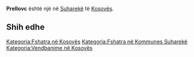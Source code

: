 {{Fshat në 
 | Emri                = Prellovc
 | EmriAlt                = 
 | NAME_SHORT_FORM=      
 | NAME_GENERIC=      
 | NAME_SORT_NAME_RO=      PRELLOVC
 | FULL_NAME_RO = Prellovc
 | FULL_NAME_ND_RO=Prellovc
 | SORT_NAME_RG=PRELLOVC
 | FULL_NAME_RG=Prellovc
 | FULL_NAME_ND_RG=Prellovc
 | SRP_NAME_SHORT_FORM=      
 | SRP_NAME_GENERIC=      
 | SRP_NAME_SORT_NAME_RO=      
 | SRP_FULL_NAME_RO = 
 | SRP_FULL_NAME_ND_RO=
 | SRP_SORT_NAME_RG=
 | SRP_FULL_NAME_RG=
 | SRP_FULL_NAME_ND_RG=
 | Emri (Rasa dhanore) = 
 | Figura              = 
 | Shteti              = Kosovo
 | Komuna              = Suharekë
 | Kodi postar         = 
 | Sipërfaqja          = 

 | Popullsia           = 

 | Regj. i popullsisë  = 
 | Dend. e popullsisë  = 
 | Faqja zyrtare       = 
 <!--- Koordinatat ----> 
 | Gjerësia            = 42.739167
 | Gjatësia            = 20.890278
 | Lartësia            = 
}}
'''Prellovc''' është një [[]] në [[Suharekë]] të [[Kosovës]].

<!-- == Gjeografia == -->
<!-- == Historia == -->
<!-- == Demografia == -->
== Shih edhe ==
{{Komuna Suharekë}}
{{Kosovo-Administrata-Cung}}

[[Kategoria:Fshatra në Kosovës]]
[[Kategoria:Fshatra në Kommunes Suharekë]]
[[Kategoria:Vendbanime në Kosovës]]